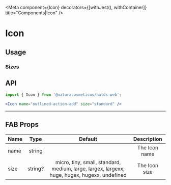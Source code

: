 


<Meta component={Icon} decorators={[withJest(), withContainer]} title="Components|Icon" />

# Icon

## Usage

### Sizes

<Preview>
  <Story name="Icon sizes">
    <ComponentWithLabel componentList={sizes} itemsPerRow={9} />
  </Story>
</Preview>

## API

```jsx highlight-line="2"
import { Icon } from '@naturacosmeticos/natds-web';

<Icon name="outlined-action-add" size="standard" />
```

---

## FAB Props

| Name           | Type           | Default                                                                                       | Description
| :--            | :-:            | :-:                                                                                           | :-:
| name           | string         |                                                                                               | The Icon name
| size           | string?        | micro, tiny, small, standard, medium, large, largex, largexx, huge, hugex, hugexx, undefined  | The Icon size
